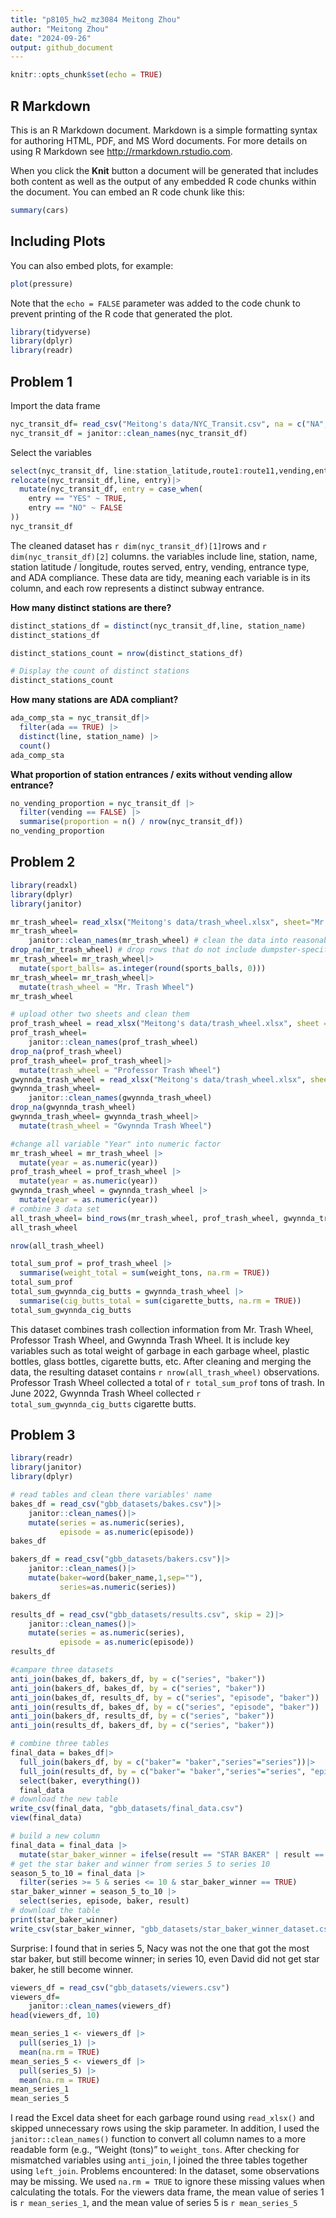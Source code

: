 ```yaml
---
title: "p8105_hw2_mz3084 Meitong Zhou"
author: "Meitong Zhou"
date: "2024-09-26"
output: github_document
---
```


```r
knitr::opts_chunk$set(echo = TRUE)
```

## R Markdown

This is an R Markdown document. Markdown is a simple formatting syntax for authoring HTML, PDF, and MS Word documents. For more details on using R Markdown see <http://rmarkdown.rstudio.com>.

When you click the **Knit** button a document will be generated that includes both content as well as the output of any embedded R code chunks within the document. You can embed an R code chunk like this:

```r
summary(cars)
```

## Including Plots

You can also embed plots, for example:

```r
plot(pressure)
```

Note that the `echo = FALSE` parameter was added to the code chunk to prevent printing of the R code that generated the plot.

```r
library(tidyverse)
library(dplyr)
library(readr)
```

## Problem 1

Import the data frame
```r
nyc_transit_df= read_csv("Meitong's data/NYC_Transit.csv", na = c("NA", "", "."))
nyc_transit_df = janitor::clean_names(nyc_transit_df)
```
Select the variables

```r
select(nyc_transit_df, line:station_latitude,route1:route11,vending,entrance_type,entry,ada)
relocate(nyc_transit_df,line, entry)|>
  mutate(nyc_transit_df, entry = case_when(
    entry == "YES" ~ TRUE,
    entry == "NO" ~ FALSE
))
nyc_transit_df
```

The cleaned dataset has `r dim(nyc_transit_df)[1]`rows and `r dim(nyc_transit_df)[2]` columns. the variables include line, station, name, station latitude / longitude, routes served, entry, vending, entrance type, and ADA compliance. These data are tidy, meaning each variable is in its column, and each row represents a distinct subway entrance.

**How many distinct stations are there?**

```r
distinct_stations_df = distinct(nyc_transit_df,line, station_name)
distinct_stations_df
```

```r
distinct_stations_count = nrow(distinct_stations_df)

# Display the count of distinct stations
distinct_stations_count
```

**How many stations are ADA compliant?**

```r
ada_comp_sta = nyc_transit_df|>
  filter(ada == TRUE) |>
  distinct(line, station_name) |>
  count()
ada_comp_sta
```
**What proportion of station entrances / exits without vending allow entrance?**
```r
no_vending_proportion = nyc_transit_df |>
  filter(vending == FALSE) |>
  summarise(proportion = n() / nrow(nyc_transit_df))
no_vending_proportion
```

## Problem 2
```r
library(readxl)
library(dplyr)
library(janitor)
```

```r
mr_trash_wheel= read_xlsx("Meitong's data/trash_wheel.xlsx", sheet="Mr. Trash Wheel", skip=1,na = c(".", "NA", ""), col_names = TRUE)
mr_trash_wheel= 
    janitor::clean_names(mr_trash_wheel) # clean the data into reasonable var name.
drop_na(mr_trash_wheel) # drop rows that do not include dumpster-specific data
mr_trash_wheel= mr_trash_wheel|>
  mutate(sport_balls= as.integer(round(sports_balls, 0)))
mr_trash_wheel= mr_trash_wheel|>
  mutate(trash_wheel = "Mr. Trash Wheel")
mr_trash_wheel
```
```r
# upload other two sheets and clean them
prof_trash_wheel = read_xlsx("Meitong's data/trash_wheel.xlsx", sheet = "Professor Trash Wheel", skip = 1)
prof_trash_wheel= 
    janitor::clean_names(prof_trash_wheel)
drop_na(prof_trash_wheel)
prof_trash_wheel= prof_trash_wheel|>
  mutate(trash_wheel = "Professor Trash Wheel")
gwynnda_trash_wheel = read_xlsx("Meitong's data/trash_wheel.xlsx", sheet = "Gwynnda Trash Wheel", skip = 1)
gwynnda_trash_wheel= 
    janitor::clean_names(gwynnda_trash_wheel)
drop_na(gwynnda_trash_wheel)
gwynnda_trash_wheel= gwynnda_trash_wheel|>
  mutate(trash_wheel = "Gwynnda Trash Wheel")
```
```r
#change all variable "Year" into numeric factor
mr_trash_wheel = mr_trash_wheel |>
  mutate(year = as.numeric(year))
prof_trash_wheel = prof_trash_wheel |>
  mutate(year = as.numeric(year))
gwynnda_trash_wheel = gwynnda_trash_wheel |>
  mutate(year = as.numeric(year))
# combine 3 data set
all_trash_wheel= bind_rows(mr_trash_wheel, prof_trash_wheel, gwynnda_trash_wheel)
all_trash_wheel
```
```r
nrow(all_trash_wheel) 
```

```r
total_sum_prof = prof_trash_wheel |>
  summarise(weight_total = sum(weight_tons, na.rm = TRUE))
total_sum_prof
total_sum_gwynnda_cig_butts = gwynnda_trash_wheel |>
  summarise(cig_butts_total = sum(cigarette_butts, na.rm = TRUE))
total_sum_gwynnda_cig_butts
```


This dataset combines trash collection information from Mr. Trash Wheel, Professor Trash Wheel, and Gwynnda Trash Wheel. It is include key variables such as total weight of garbage in each garbage wheel, plastic bottles, glass bottles, cigarette butts, etc. After cleaning and merging the data, the resulting dataset contains `r nrow(all_trash_wheel)`  observations. Professor Trash Wheel collected a total of `r total_sum_prof` tons of trash. In June 2022, Gwynnda Trash Wheel collected `r total_sum_gwynnda_cig_butts` cigarette butts.

## Problem 3

```r
library(readr)
library(janitor)
library(dplyr)
```

```r
# read tables and clean there variables' name
bakes_df = read_csv("gbb_datasets/bakes.csv")|>
    janitor::clean_names()|>
    mutate(series = as.numeric(series),
           episode = as.numeric(episode))
bakes_df

bakers_df = read_csv("gbb_datasets/bakers.csv")|>
    janitor::clean_names()|>
    mutate(baker=word(baker_name,1,sep=""),
           series=as.numeric(series))
bakers_df

results_df = read_csv("gbb_datasets/results.csv", skip = 2)|>
    janitor::clean_names()|>
    mutate(series = as.numeric(series),
           episode = as.numeric(episode))
results_df 
```

```r
#campare three datasets
anti_join(bakes_df, bakers_df, by = c("series", "baker"))
anti_join(bakers_df, bakes_df, by = c("series", "baker"))
anti_join(bakes_df, results_df, by = c("series", "episode", "baker"))
anti_join(results_df, bakes_df, by = c("series", "episode", "baker"))
anti_join(bakers_df, results_df, by = c("series", "baker"))
anti_join(results_df, bakers_df, by = c("series", "baker"))
```
```r
# combine three tables
final_data = bakes_df|>
  full_join(bakers_df, by = c("baker"= "baker","series"="series"))|>
  full_join(results_df, by = c("baker"= "baker","series"="series", "episode"= "episode"))|>
  select(baker, everything())
  final_data
# download the new table
write_csv(final_data, "gbb_datasets/final_data.csv")
view(final_data)
```

```r
# build a new column
final_data = final_data |>
  mutate(star_baker_winner = ifelse(result == "STAR BAKER" | result == "WINNER", TRUE, FALSE))
# get the star baker and winner from series 5 to series 10
season_5_to_10 = final_data |>
  filter(series >= 5 & series <= 10 & star_baker_winner == TRUE)
star_baker_winner = season_5_to_10 |>
  select(series, episode, baker, result)
# download the table
print(star_baker_winner)
write_csv(star_baker_winner, "gbb_datasets/star_baker_winner_dataset.csv")
```
Surprise: I found that in series 5, Nacy was not the one that got the most star baker, but still become winner; in series 10, even David did not get star baker, he still become winner.

```r
viewers_df = read_csv("gbb_datasets/viewers.csv")
viewers_df= 
    janitor::clean_names(viewers_df)
head(viewers_df, 10)
```
```r
mean_series_1 <- viewers_df |> 
  pull(series_1) |> 
  mean(na.rm = TRUE)
mean_series_5 <- viewers_df |> 
  pull(series_5) |> 
  mean(na.rm = TRUE)
mean_series_1
mean_series_5
```

I read the Excel data sheet for each garbage round using `read_xlsx()` and skipped unnecessary rows using the skip parameter. In addition, I used the `janitor::clean_names()` function to convert all column names to a more readable form (e.g., "Weight (tons)" to `weight_tons`. After checking for mismatched variables using `anti_join`, I joined the three tables together using `left_join`. Problems encountered: In the dataset, some observations may be missing. We used `na.rm = TRUE` to ignore these missing values when calculating the totals. For the viewers data frame, the mean value of series 1 is `r mean_series_1`, and the mean value of series 5 is `r mean_series_5`






